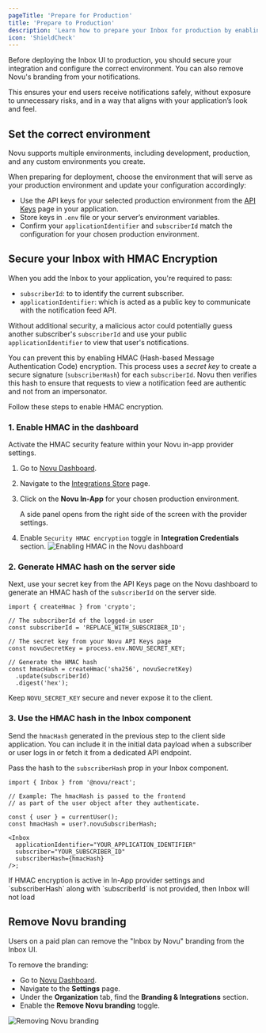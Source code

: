 ```yaml
---
pageTitle: 'Prepare for Production'
title: 'Prepare to Production'
description: 'Learn how to prepare your Inbox for production by enabling HMAC encryption for security and managing your branding.'
icon: 'ShieldCheck'
---
```


Before deploying the Inbox UI to production, you should secure your integration and configure the correct environment. You can also remove Novu's branding from your notifications.

This ensures your end users receive notifications safely, without exposure to unnecessary risks, and in a way that aligns with your application’s look and feel.

## Set the correct environment

Novu supports multiple environments, including development, production, and any custom environments you create.

When preparing for deployment, choose the environment that will serve as your production environment and update your configuration accordingly:

- Use the API keys for your selected production environment from the [API Keys](https://dashboard.novu.co/api-keys) page in your application.
- Store keys in `.env` file or your server’s environment variables.
- Confirm your `applicationIdentifier` and `subscriberId` match the configuration for your chosen production environment.

## Secure your Inbox with HMAC Encryption

When you add the Inbox to your application, you're required to pass:
- `subscriberId`: to to identify the current subscriber.
- `applicationIdentifier`: which is acted as a public key to communicate with the notification feed API.

Without additional security, a malicious actor could potentially guess another subscriber's `subscriberId` and use your public `applicationIdentifier` to view that user's notifications.

You can prevent this by enabling HMAC (Hash-based Message Authentication Code) encryption. This process uses a _secret key_ to create a secure signature (`subscriberHash`) for each `subscriberId`. Novu then verifies this hash to ensure that requests to view a notification feed are authentic and not from an impersonator.

Follow these steps to enable HMAC encryption.

### 1. Enable HMAC in the dashboard

Activate the HMAC security feature within your Novu in-app provider settings.

1. Go to [Novu Dashboard](https://dashboard.novu.co).
2. Navigate to the [Integrations Store](https://dashboard.novu.co/integrations) page.
3. Click on the **Novu In-App** for your chosen production environment.

   A side panel opens from the right side of the screen with the provider settings.
5. Enable `Security HMAC encryption` toggle in **Integration Credentials** section.
  ![Enabling HMAC in the Novu dashboard](/images/inbox/hmac.png)

### 2. Generate HMAC hash on the server side

Next, use your secret key from the API Keys page on the Novu dashboard to generate an HMAC hash of the `subscriberId` on the server side.

```tsx
import { createHmac } from 'crypto';

// The subscriberId of the logged-in user
const subscriberId = 'REPLACE_WITH_SUBSCRIBER_ID';

// The secret key from your Novu API Keys page
const novuSecretKey = process.env.NOVU_SECRET_KEY;

// Generate the HMAC hash
const hmacHash = createHmac('sha256', novuSecretKey)
  .update(subscriberId)
  .digest('hex');
```

<Callout type="warn">Keep `NOVU_SECRET_KEY` secure and never expose it to the client.</Callout>

### 3. Use the HMAC hash in the Inbox component

Send the `hmacHash` generated in the previous step to the client side application. You can include it in the initial data payload when a subscriber or user logs in or fetch it from a dedicated API endpoint.

Pass the hash to the `subscriberHash` prop in your Inbox component.

```tsx
import { Inbox } from '@novu/react';

// Example: The hmacHash is passed to the frontend
// as part of the user object after they authenticate.

const { user } = currentUser();
const hmacHash = user?.novuSubscriberHash;

<Inbox
  applicationIdentifier="YOUR_APPLICATION_IDENTIFIER"
  subscriber="YOUR_SUBSCRIBER_ID"
  subscriberHash={hmacHash}
/>;
```

<Callout type="info">
  If HMAC encryption is active in In-App provider settings and `subscriberHash` along with
  `subscriberId` is not provided, then Inbox will not load
</Callout>

## Remove Novu branding

Users on a paid plan can remove the "Inbox by Novu" branding from the Inbox UI.

To remove the branding:

- Go to [Novu Dashboard](https://dashboard.novu.co).
- Navigate to the **Settings** page.
- Under the **Organization** tab, find the **Branding & Integrations** section.
- Enable the **Remove Novu branding** toggle.

![Removing Novu branding](/images/inbox/novu-branding.png)